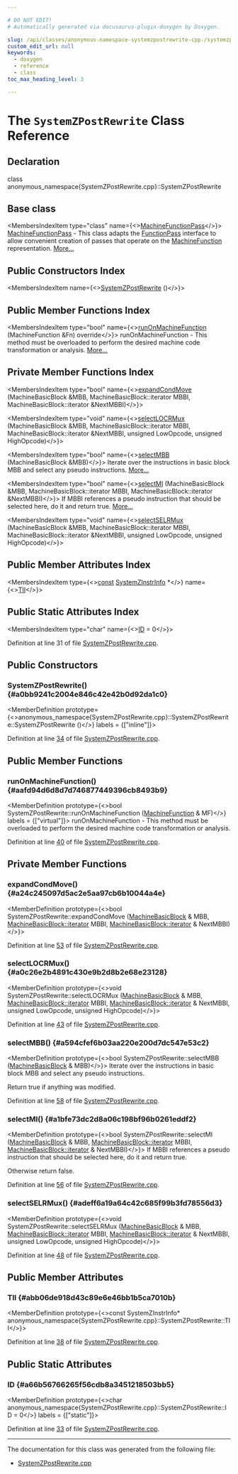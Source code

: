 ```yaml
---

# DO NOT EDIT!
# Automatically generated via docusaurus-plugin-doxygen by Doxygen.

slug: /api/classes/anonymous-namespace-systemzpostrewrite-cpp-/systemzpostrewrite
custom_edit_url: null
keywords:
  - doxygen
  - reference
  - class
toc_max_heading_level: 3

---
```





# The `SystemZPostRewrite` Class Reference

<DoxygenPage pluginConfig={pluginConfig}>



## Declaration

<CodeBlock>class anonymous_namespace{SystemZPostRewrite.cpp}::SystemZPostRewrite</CodeBlock>

## Base class

<MembersIndex>

<MembersIndexItem
  type="class"
  name={<><a href="/docs/api/classes/llvm/machinefunctionpass">MachineFunctionPass</a></>}>
<a href="/docs/api/classes/llvm/machinefunctionpass">MachineFunctionPass</a> - This class adapts the <a href="/docs/api/classes/llvm/functionpass">FunctionPass</a> interface to allow convenient creation of passes that operate on the <a href="/docs/api/classes/llvm/machinefunction">MachineFunction</a> representation. <a href="/docs/api/classes/llvm/machinefunctionpass/#details">More...</a>
</MembersIndexItem>

</MembersIndex>

## Public Constructors Index

<MembersIndex>

<MembersIndexItem
  name={<><a href="#a0bb9241c2004e846c42e42b0d92da1c0">SystemZPostRewrite</a> ()</>}>
</MembersIndexItem>

</MembersIndex>

## Public Member Functions Index

<MembersIndex>

<MembersIndexItem
  type="bool"
  name={<><a href="#aafd94d6d8d7d746877449396cb8493b9">runOnMachineFunction</a> (MachineFunction &amp;Fn) override</>}>
runOnMachineFunction - This method must be overloaded to perform the desired machine code transformation or analysis. <a href="#aafd94d6d8d7d746877449396cb8493b9">More...</a>
</MembersIndexItem>

</MembersIndex>

## Private Member Functions Index

<MembersIndex>

<MembersIndexItem
  type="bool"
  name={<><a href="#a24c245097d5ac2e5aa97cb6b10044a4e">expandCondMove</a> (MachineBasicBlock &amp;MBB, MachineBasicBlock::iterator MBBI, MachineBasicBlock::iterator &amp;NextMBBI)</>}>
</MembersIndexItem>

<MembersIndexItem
  type="void"
  name={<><a href="#a0c26e2b4891c430e9b2d8b2e68e23128">selectLOCRMux</a> (MachineBasicBlock &amp;MBB, MachineBasicBlock::iterator MBBI, MachineBasicBlock::iterator &amp;NextMBBI, unsigned LowOpcode, unsigned HighOpcode)</>}>
</MembersIndexItem>

<MembersIndexItem
  type="bool"
  name={<><a href="#a594cfef6b03aa220e200d7dc547e53c2">selectMBB</a> (MachineBasicBlock &amp;MBB)</>}>
Iterate over the instructions in basic block MBB and select any pseudo instructions. <a href="#a594cfef6b03aa220e200d7dc547e53c2">More...</a>
</MembersIndexItem>

<MembersIndexItem
  type="bool"
  name={<><a href="#a1bfe73dc2d8a06c198bf96b0261eddf2">selectMI</a> (MachineBasicBlock &amp;MBB, MachineBasicBlock::iterator MBBI, MachineBasicBlock::iterator &amp;NextMBBI)</>}>
If MBBI references a pseudo instruction that should be selected here, do it and return true. <a href="#a1bfe73dc2d8a06c198bf96b0261eddf2">More...</a>
</MembersIndexItem>

<MembersIndexItem
  type="void"
  name={<><a href="#adeff6a19a64c42c685f99b3fd78556d3">selectSELRMux</a> (MachineBasicBlock &amp;MBB, MachineBasicBlock::iterator MBBI, MachineBasicBlock::iterator &amp;NextMBBI, unsigned LowOpcode, unsigned HighOpcode)</>}>
</MembersIndexItem>

</MembersIndex>

## Public Member Attributes Index

<MembersIndex>

<MembersIndexItem
  type={<><a href="/docs/api/files/lib/lib/target/lib/target/aarch64/aarch64promoteconstant-cpp/#a90f8350fecae261c25be85d38b451bff">const</a> <a href="/docs/api/classes/llvm/systemzinstrinfo">SystemZInstrInfo</a> &#42;</>}
  name={<><a href="#abb06de918d43c89e6e46bb1b5ca7010b">TII</a></>}>
</MembersIndexItem>

</MembersIndex>

## Public Static Attributes Index

<MembersIndex>

<MembersIndexItem
  type="char"
  name={<><a href="#a66b56766265f56cdb8a3451218503bb5">ID</a> = 0</>}>
</MembersIndexItem>

</MembersIndex>


Definition at line 31 of file <a href="/docs/api/files/lib/lib/target/lib/target/systemz/systemzpostrewrite-cpp">SystemZPostRewrite.cpp</a>.

<SectionDefinition>

## Public Constructors

### SystemZPostRewrite() {#a0bb9241c2004e846c42e42b0d92da1c0}

<MemberDefinition
  prototype={<>anonymous&#95;namespace&#123;SystemZPostRewrite.cpp&#125;::SystemZPostRewrite::SystemZPostRewrite ()</>}
  labels = {["inline"]}>

Definition at line <a href="/docs/api/files/lib/lib/target/lib/target/systemz/systemzpostrewrite-cpp/#l00034">34</a> of file <a href="/docs/api/files/lib/lib/target/lib/target/systemz/systemzpostrewrite-cpp">SystemZPostRewrite.cpp</a>.
</MemberDefinition>

</SectionDefinition>

<SectionDefinition>

## Public Member Functions

### runOnMachineFunction() {#aafd94d6d8d7d746877449396cb8493b9}

<MemberDefinition
  prototype={<>bool SystemZPostRewrite::runOnMachineFunction (<a href="/docs/api/classes/llvm/machinefunction">MachineFunction</a> &amp; MF)</>}
  labels = {["virtual"]}>
runOnMachineFunction - This method must be overloaded to perform the desired machine code transformation or analysis.

Definition at line <a href="/docs/api/files/lib/lib/target/lib/target/systemz/systemzpostrewrite-cpp/#l00040">40</a> of file <a href="/docs/api/files/lib/lib/target/lib/target/systemz/systemzpostrewrite-cpp">SystemZPostRewrite.cpp</a>.
</MemberDefinition>

</SectionDefinition>

<SectionDefinition>

## Private Member Functions

### expandCondMove() {#a24c245097d5ac2e5aa97cb6b10044a4e}

<MemberDefinition
  prototype={<>bool SystemZPostRewrite::expandCondMove (<a href="/docs/api/classes/llvm/machinebasicblock">MachineBasicBlock</a> &amp; MBB, <a href="/docs/api/classes/llvm/machinebasicblock/#ae34c996b58df9b9ce6695a0c8b70c533">MachineBasicBlock::iterator</a> MBBI, <a href="/docs/api/classes/llvm/machinebasicblock/#ae34c996b58df9b9ce6695a0c8b70c533">MachineBasicBlock::iterator</a> &amp; NextMBBI)</>}>

Definition at line <a href="/docs/api/files/lib/lib/target/lib/target/systemz/systemzpostrewrite-cpp/#l00053">53</a> of file <a href="/docs/api/files/lib/lib/target/lib/target/systemz/systemzpostrewrite-cpp">SystemZPostRewrite.cpp</a>.
</MemberDefinition>

### selectLOCRMux() {#a0c26e2b4891c430e9b2d8b2e68e23128}

<MemberDefinition
  prototype={<>void SystemZPostRewrite::selectLOCRMux (<a href="/docs/api/classes/llvm/machinebasicblock">MachineBasicBlock</a> &amp; MBB, <a href="/docs/api/classes/llvm/machinebasicblock/#ae34c996b58df9b9ce6695a0c8b70c533">MachineBasicBlock::iterator</a> MBBI, <a href="/docs/api/classes/llvm/machinebasicblock/#ae34c996b58df9b9ce6695a0c8b70c533">MachineBasicBlock::iterator</a> &amp; NextMBBI, unsigned LowOpcode, unsigned HighOpcode)</>}>

Definition at line <a href="/docs/api/files/lib/lib/target/lib/target/systemz/systemzpostrewrite-cpp/#l00043">43</a> of file <a href="/docs/api/files/lib/lib/target/lib/target/systemz/systemzpostrewrite-cpp">SystemZPostRewrite.cpp</a>.
</MemberDefinition>

### selectMBB() {#a594cfef6b03aa220e200d7dc547e53c2}

<MemberDefinition
  prototype={<>bool SystemZPostRewrite::selectMBB (<a href="/docs/api/classes/llvm/machinebasicblock">MachineBasicBlock</a> &amp; MBB)</>}>
Iterate over the instructions in basic block MBB and select any pseudo instructions.

Return true if anything was modified.

Definition at line <a href="/docs/api/files/lib/lib/target/lib/target/systemz/systemzpostrewrite-cpp/#l00058">58</a> of file <a href="/docs/api/files/lib/lib/target/lib/target/systemz/systemzpostrewrite-cpp">SystemZPostRewrite.cpp</a>.
</MemberDefinition>

### selectMI() {#a1bfe73dc2d8a06c198bf96b0261eddf2}

<MemberDefinition
  prototype={<>bool SystemZPostRewrite::selectMI (<a href="/docs/api/classes/llvm/machinebasicblock">MachineBasicBlock</a> &amp; MBB, <a href="/docs/api/classes/llvm/machinebasicblock/#ae34c996b58df9b9ce6695a0c8b70c533">MachineBasicBlock::iterator</a> MBBI, <a href="/docs/api/classes/llvm/machinebasicblock/#ae34c996b58df9b9ce6695a0c8b70c533">MachineBasicBlock::iterator</a> &amp; NextMBBI)</>}>
If MBBI references a pseudo instruction that should be selected here, do it and return true.

Otherwise return false.

Definition at line <a href="/docs/api/files/lib/lib/target/lib/target/systemz/systemzpostrewrite-cpp/#l00056">56</a> of file <a href="/docs/api/files/lib/lib/target/lib/target/systemz/systemzpostrewrite-cpp">SystemZPostRewrite.cpp</a>.
</MemberDefinition>

### selectSELRMux() {#adeff6a19a64c42c685f99b3fd78556d3}

<MemberDefinition
  prototype={<>void SystemZPostRewrite::selectSELRMux (<a href="/docs/api/classes/llvm/machinebasicblock">MachineBasicBlock</a> &amp; MBB, <a href="/docs/api/classes/llvm/machinebasicblock/#ae34c996b58df9b9ce6695a0c8b70c533">MachineBasicBlock::iterator</a> MBBI, <a href="/docs/api/classes/llvm/machinebasicblock/#ae34c996b58df9b9ce6695a0c8b70c533">MachineBasicBlock::iterator</a> &amp; NextMBBI, unsigned LowOpcode, unsigned HighOpcode)</>}>

Definition at line <a href="/docs/api/files/lib/lib/target/lib/target/systemz/systemzpostrewrite-cpp/#l00048">48</a> of file <a href="/docs/api/files/lib/lib/target/lib/target/systemz/systemzpostrewrite-cpp">SystemZPostRewrite.cpp</a>.
</MemberDefinition>

</SectionDefinition>

<SectionDefinition>

## Public Member Attributes

### TII {#abb06de918d43c89e6e46bb1b5ca7010b}

<MemberDefinition
  prototype={<>const SystemZInstrInfo&#42; anonymous&#95;namespace&#123;SystemZPostRewrite.cpp&#125;::SystemZPostRewrite::TII</>}>

Definition at line <a href="/docs/api/files/lib/lib/target/lib/target/systemz/systemzpostrewrite-cpp/#l00038">38</a> of file <a href="/docs/api/files/lib/lib/target/lib/target/systemz/systemzpostrewrite-cpp">SystemZPostRewrite.cpp</a>.
</MemberDefinition>

</SectionDefinition>

<SectionDefinition>

## Public Static Attributes

### ID {#a66b56766265f56cdb8a3451218503bb5}

<MemberDefinition
  prototype={<>char anonymous&#95;namespace&#123;SystemZPostRewrite.cpp&#125;::SystemZPostRewrite::ID = 0</>}
  labels = {["static"]}>

Definition at line <a href="/docs/api/files/lib/lib/target/lib/target/systemz/systemzpostrewrite-cpp/#l00033">33</a> of file <a href="/docs/api/files/lib/lib/target/lib/target/systemz/systemzpostrewrite-cpp">SystemZPostRewrite.cpp</a>.
</MemberDefinition>

</SectionDefinition>

<hr/>

The documentation for this class was generated from the following file:

<ul>
<li><a href="/docs/api/files/lib/lib/target/lib/target/systemz/systemzpostrewrite-cpp">SystemZPostRewrite.cpp</a></li>
</ul>

</DoxygenPage>
